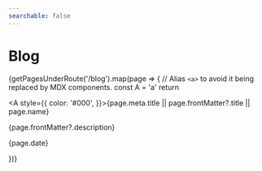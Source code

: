 ```yaml
---
searchable: false
---
```


# Blog


{getPagesUnderRoute('/blog').map(page => {
  // Alias `<a>` to avoid it being replaced by MDX components.
  const A = 'a'
  return <div>
    <Link href={page.route}>
      <A style={{
        color: '#000',
      }}>{page.meta.title || page.frontMatter?.title || page.name}</A>
    </Link>
    <p>{page.frontMatter?.description}</p>
    <p>{page.date}</p>
  </div>
})}
